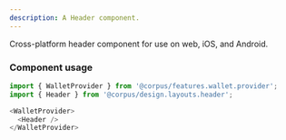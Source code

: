 ```yaml
---
description: A Header component.
---
```


Cross-platform header component for use on web, iOS, and Android.

### Component usage
```js
import { WalletProvider } from '@corpus/features.wallet.provider';
import { Header } from '@corpus/design.layouts.header';

<WalletProvider>
  <Header />
</WalletProvider>
```